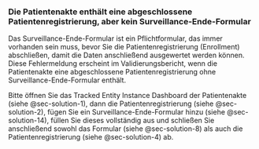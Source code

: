 ### Die Patientenakte enthält eine abgeschlossene Patientenregistrierung, aber kein Surveillance-Ende-Formular {#sec-problem-details-15}

Das Surveillance-Ende-Formular ist ein Pflichtformular, das immer vorhanden sein muss, bevor Sie die Patientenregistrierung (Enrollment) abschließen, damit die Daten anschließend ausgewertet werden können.
Diese Fehlermeldung erscheint im Validierungsbericht, wenn die Patientenakte eine abgeschlossene Patientenregistrierung ohne Surveillance-Ende-Formular enthält.

Bitte öffnen Sie das Tracked Entity Instance Dashboard der Patientenakte (siehe @sec-solution-1), dann die Patientenregistrierung (siehe @sec-solution-2), fügen Sie ein Surveillance-Ende-Formular hinzu (siehe @sec-solution-14), füllen Sie dieses vollständig aus und schließen Sie anschließend sowohl das Formular (siehe @sec-solution-8) als auch die Patientenregistrierung (siehe @sec-solution-4) ab.
